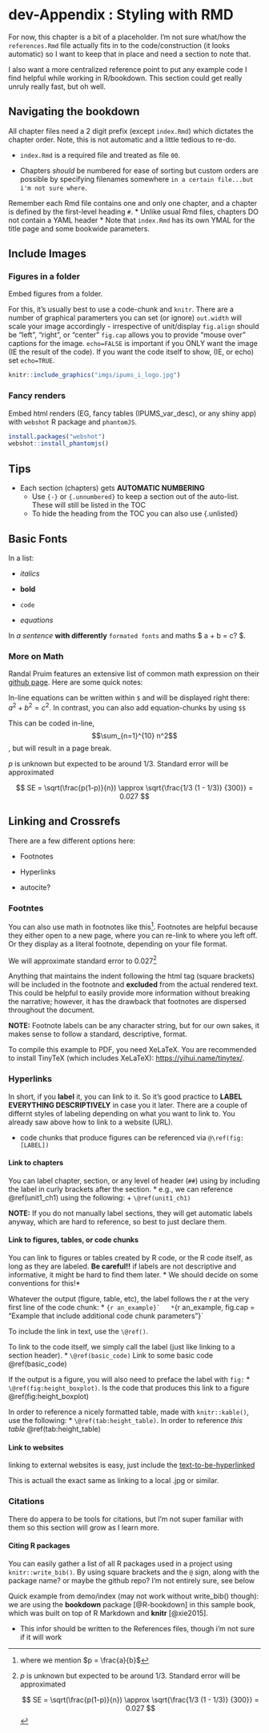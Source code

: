 # dev-Appendix : Styling with RMD { .unnumbered}



For now, this chapter is a bit of a placeholder. I'm not sure what/how
the `references.Rmd` file actually fits in to the code/construction (it
looks automatic) so I want to keep that in place and need a section to
note that.


I also want a more centralized reference point to put any example code I
find helpful while working in R/bookdown. This section could get really
unruly really fast, but oh well.




## Navigating the bookdown {.unnumbered}


All chapter files need a 2 digit prefix (except `index.Rmd`) which
dictates the chapter order. Note, this is not automatic and a little
tedious to re-do. 

* `index.Rmd` is a required file and treated as file
`00`. 

* Chapters *should* be numbered for ease of sorting but custom
orders are possible by specifying filenames somewhere `in a certain file...but i'm not sure where`.


Remember each Rmd file contains one and only one chapter, and a chapter
is defined by the first-level heading `#`. 
  * Unlike usual Rmd files, chapters DO not contain a YAML header 
  * Note that `index.Rmd` has its own YMAL for the title page and some bookwide parameters.



## Include Images {.unnumbered}


### Figures in a folder



Embed figures from a folder.

For this, it's usually best to use a code-chunk and `knitr`. There are a
number of graphical paramerters you can set (or ignore) `out.width` will
scale your image accordingly - irrespective of unit/display `fig.align`
should be "left", "right", or "center" `fig.cap` allows you to provide
"mouse over" captions for the image. `echo=FALSE` is important if you
ONLY want the image (IE the result of the code). If you want the code
itself to show, (IE, or echo) set `echo=TRUE`.

```r
knitr::include_graphics("imgs/ipums_i_logo.jpg")
```


### Fancy renders


Embed html renders (EG, fancy tables (IPUMS_var_desc), or any shiny app)
with `webshot` R package and `phantomJS`.



```r
install.packages("webshot")
webshot::install_phantomjs()
```

## Tips {.unnumbered}

  * Each section (chapters) gets **AUTOMATIC NUMBERING** 
    + Use `{-}` or `{.unnumbered}` to keep a section out of the auto-list. These will still be listed in the TOC
    + To hide the heading from the TOC you can also use {.unlisted}


## Basic Fonts {.unnumbered}

In a list:

-   *italics*

-   **bold**

-   `code`

-   $equations$

In *a sentence* **with differently** `formated fonts` and maths \$ a + b
= c? \$.

### More on Math

Randal Pruim features an extensive list of common math expression on
their [github
page](https://rpruim.github.io/s341/S19/from-class/MathinRmd.html). Here
are some quick notes:

In-line equations can be written within `$` and will be displayed right
there: $a^2 + b^2 = c^2$. In contrast, you can also add equation-chunks
by using `$$`

This can be coded in-line, $$\sum_{n=1}^{10} n^2$$, but will result in a
page break.

$p$ is unknown but expected to be around 1/3. Standard error will be
approximated

$$
SE = \sqrt(\frac{p(1-p)}{n}) \approx \sqrt{\frac{1/3 (1 - 1/3)} {300}} = 0.027
$$





## Linking and Crossrefs {.unnumbered}

There are a few different options here: 


  * Footnotes

  * Hyperlinks 

  * autocite?


### Footntes

You can also use math in footnotes like this[^40-examples-1]. Footnotes
are helpful because they either open to a new page, where you can
re-link to where you left off. Or they display as a literal footnote,
depending on your file format.

[^40-examples-1]: where we mention $p = \frac{a}{b}$

We will approximate standard error to 0.027[^40-examples-2]

[^40-examples-2]: $p$ is unknown but expected to be around 1/3. Standard
    error will be approximated

    $$
    SE = \sqrt(\frac{p(1-p)}{n}) \approx \sqrt{\frac{1/3 (1 - 1/3)} {300}} = 0.027
    $$

Anything that maintains the indent following the html tag (square
brackets) will be included in the footnote and **excluded** from the
actual rendered text. This could be helpful to easily provide more
information without breaking the narrative; however, it has the drawback
that footnotes are dispersed throughout the document.

**NOTE:** Footnote labels can be any character string, but for our own
sakes, it makes sense to follow a standard, descriptive, format.

To compile this example to PDF, you need XeLaTeX. You are recommended to
install TinyTeX (which includes XeLaTeX): <https://yihui.name/tinytex/>.

### Hyperlinks


In short, if you **label** it, you can link to it. So it's good practice to
**LABEL EVERYTHING DESCRIPTIVELY** in case you it later. There are a couple of differnt styles of labeling depending on what you want to link to. You already saw above how to link to a website (URL). 

* code chunks that produce figures can be referenced via `@\ref(fig:[LABEL])`





#### Link to chapters


You can label chapter, section, or any level of header (`##`) using by including the label in curly brackets after the section. 
  * e.g., we can reference \@ref(unit1_ch1) using the following: 
    + `\@ref(unit1_ch1)` 
  

**NOTE:** If you do not manually label sections, they will get automatic labels anyway, which are hard to reference, so best to just declare them. 




#### Link to figures, tables, or code chunks



You can link to figures or tables created by R code, or the R code itself, as long as they are labeled. 
**Be careful!!** if labels are not descriptive and informative, it might be hard to find them later. 
  * We should decide on some conventions for this!*
  

Whatever the output (figure, table, etc), the label follows the r at the very first line of the code chunk:
  * ````{r an_example}`
  * ````{r an_example, fig.cap = "Example that include additional code chunk parameters"}`
  

To include the link in text, use the `\@ref()`.

To link to the code itself, we simply call the label (just like linking to a section header).
  * `\@ref(basic_code)` Link to some basic code \@ref(basic_code) 


If the output is a figure, you will also need to preface the label with `fig:`
  *  `\@ref(fig:height_boxplot)`. Is the code that produces this link to a figure \@ref(fig:height_boxplot) 
  
In order to reference a nicely formatted table, made with  `knitr::kable()`, use the following:
  * `\@ref(tab:height_table)`. In order to reference *this table* \@ref(tab:height_table) 
  
  
  
#### Link to websites


linking to external websites is easy, just include the [text-to-be-hyperlinked](https://ehrlichd.github.io/ipumsEDbook)

This is actuall the exact same as linking to a local .jpg or similar.

### Citations



There do appera to be tools for citations, but I'm not super familiar with them so this section will grow as I learn more.



#### Citing R packages


You can easily gather a list of all R packages used in a project using  `knitr::write_bib()`.
By using square brackets and the `@` sign, along with the package name? or maybe the github repo? I'm not entirely sure, see below 


Quick example from demo/index (may not work without write_bib() though):
we are using the **bookdown** package [@R-bookdown] in this sample book,
which was built on top of R Markdown and **knitr** [@xie2015]. 

  * This infor should be written to the References files, though i'm not sure if it will work

